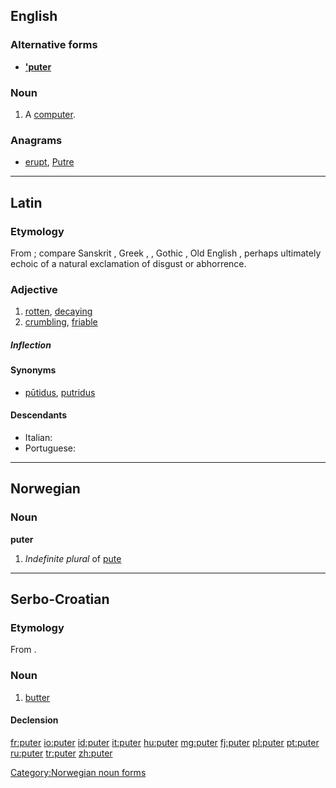 {{also|Puter|'puter}}
==English==

===Alternative forms===
* '''[['puter]]'''

===Noun===
{{en-noun}}

# {{slang}} A [[computer]].

===Anagrams===
* [[erupt#English|erupt]], [[Putre#English|Putre]]

----

==Latin==

===Etymology===
From {{etyl|ine-pro|es}} {{recons|pu|lang=ine-pro}}; compare Sanskrit {{term|पूयति||stinks, rots|lang=sa}}, Greek {{term|πῦον||discharge from a sore|lang=el}}, {{term|πύθειν||to rot|lang=el}}, Gothic {{term|fuls||foul|lang=got}}, Old English {{term|fuls||foul|lang=ang}}, perhaps ultimately echoic of a natural exclamation of disgust or abhorrence.

===Adjective===
{{la-adj-3rd-3E|puter|putris|putris|putre#Latin|putre}}

# [[rotten]], [[decaying]]
# [[crumbling]], [[friable]]

=====Inflection=====
{{la-decl-3rd-3E|puter|puter|putr}}

====Synonyms====
* {{sense|rotten}} [[putidus|pūtidus]], [[putridus]]

====Descendants====
* Italian: {{l|it|putre}}
* Portuguese: {{l|pt|podre}}
----

==Norwegian==

===Noun===
'''puter'''

# ''Indefinite plural'' of [[pute#Norwegian|pute]]

[[Category:Norwegian noun forms]]

----

==Serbo-Croatian==

===Etymology===
From {{etyl|de|sh}} {{term|Butter|lang=de}}.

===Noun===
{{sh-noun|g=m|head=pȕter|r|путер|пу̏тер}}

# [[butter]]

====Declension====
{{sh-decl-noun
|puter|putri
|putra|putara
|putru|putrima
|puter|putre
|putre|putri
|putru|putrima
|putrom|putrima
}}

[[fr:puter]]
[[io:puter]]
[[id:puter]]
[[it:puter]]
[[hu:puter]]
[[mg:puter]]
[[fj:puter]]
[[pl:puter]]
[[pt:puter]]
[[ru:puter]]
[[tr:puter]]
[[zh:puter]]